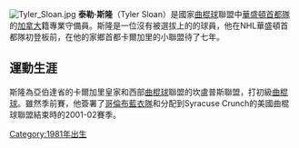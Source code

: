 [[File:Tyler_Sloan.jpg|thumb]]
'''泰勒·斯隆'''（Tyler Sloan）是國家[[曲棍球|曲棍球]]聯盟中[[華盛頓首都隊|華盛頓首都隊]]的[[加拿大|加拿大]]籍專業守備員。斯隆是一位沒有被選拔上的的球員，他在NHL華盛頓首都隊初登板前，在他的家鄉首都卡爾加里的小聯盟待了七年。

== 運動生涯 ==
斯隆為亞伯達省的卡爾加里皇家和西部[[曲棍球|曲棍球]]聯盟的坎盧普斯聯盟，打初級[[曲棍球|曲棍球]]。雖然季前賽，他簽署了[[哥倫布藍衣隊|哥倫布藍衣隊]]和分配到Syracuse Crunch的美國曲棍球聯盟結束時的2001-02賽季。

{{曲棍球選手小作品}}

[[Category:1981年出生|Category:1981年出生]]